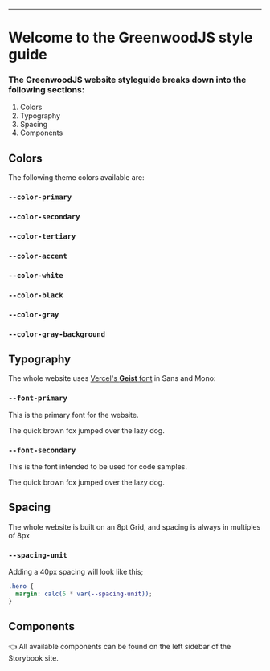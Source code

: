 
<Meta title="Overview/Styleguide" />

<style>
  {`
    :root {
      --size: 50px;
    }

    h2 {
      text-decoration: underline;
    }

    .palette-box {
      width: var(--size);
      height: var(--size);
      display: block;
      margin: 0 auto;
    }

    .palette-primary {
      background-color: var(--color-primary);
    }

    .palette-secondary {
      background-color: var(--color-secondary);
    }

    .palette-accent {
      background-color: var(--color-accent);
    }

    .palette-tertiary {
      background-color: var(--color-tertiary);
    }

    .palette-white {
      background-color: var(--color-white);
    }

    .palette-black {
      background-color: var(--color-black);
    }

    .palette-gray {
      background-color: var(--color-gray);
    }

    .palette-gray-background {
      background-color: var(--color-gray-background);
    }

    .typography {
      font-size: 1.4rem;
    }

    .typography-primary {
      font-family: var(--font-primary);
      color: var(--color-primary);
    }

    .typography-secondary {
      font-family: var(--font-secondary);
      color: var(--color-primary);
    }
  `}
</style>

---

# Welcome to the GreenwoodJS style guide

### The GreenwoodJS website styleguide breaks down into the following sections:

1. Colors
2. Typography
3. Spacing
4. Components

## Colors

The following theme colors available are:

### `--color-primary`

<span class="palette-box palette-primary"></span>

### `--color-secondary`

<span class="palette-box palette-secondary"></span>

### `--color-tertiary`

<span class="palette-box palette-tertiary"></span>

### `--color-accent`

<span class="palette-box palette-accent"></span>

### `--color-white`

<span class="palette-box palette-white"></span>

### `--color-black`

<span class="palette-box palette-black"></span>

### `--color-gray`

<span class="palette-box palette-gray"></span>

### `--color-gray-background`

<span class="palette-box palette-gray-background"></span>


## Typography

The whole website uses [Vercel's **Geist** font](https://vercel.com/font) in Sans and Mono:

### `--font-primary`

This is the primary font for the website.

<span class="typography typography-primary">The quick brown fox jumped over the lazy dog.</span>

### `--font-secondary`

This is the font intended to be used for code samples.

<span class="typography typography-secondary">The quick brown fox jumped over the lazy dog.</span>

## Spacing

The whole website is built on an 8pt Grid, and spacing is always in multiples of 8px

### `--spacing-unit`

Adding a 40px spacing will look like this;
```css
.hero {
  margin: calc(5 * var(--spacing-unit)); 
}
```

## Components

👈 All available components can be found on the left sidebar of the Storybook site.